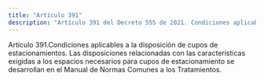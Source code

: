 ```yaml
---
title: "Artículo 391"
description: "Artículo 391 del Decreto 555 de 2021. Condiciones aplicables a la disposición de cupos de estacionamientos."
---
```


Artículo 391.Condiciones aplicables a la disposición de cupos de estacionamientos. Las disposiciones relacionadas con las características exigidas a los espacios necesarios para cupos de estacionamiento se desarrollan en el Manual de Normas Comunes a los Tratamientos.